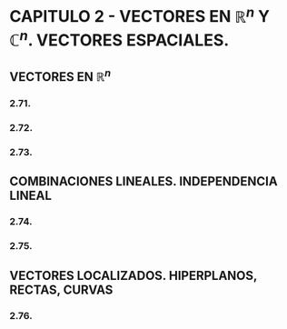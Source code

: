 
# CAPITULO 2 - VECTORES EN $\mathbb{R}^n$ Y $\mathbb{C}^n$. VECTORES ESPACIALES.

## VECTORES EN $\mathbb{R}^n$

### 2.71.

<Exercise2Dot71 />

### 2.72.

<Exercise2Dot72 />

### 2.73.

<Exercise2Dot73 />

## COMBINACIONES LINEALES. INDEPENDENCIA LINEAL

### 2.74.

<Exercise2Dot74 />

### 2.75.

<Exercise2Dot75 />

## VECTORES LOCALIZADOS. HIPERPLANOS, RECTAS, CURVAS

### 2.76.

<Exercise2Dot76 />
